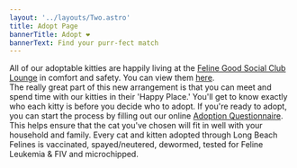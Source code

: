 ```yaml
---
layout: '../layouts/Two.astro'
title: Adopt Page
bannerTitle: Adopt ❤️
bannerText: Find your purr-fect match
---
```


<SpotlightContainer>
    <Spotlight
        imageSrc="/images/pic01.jpg"
        header="Getting Started"
    >
    All of our adoptable kitties are happily living at the <a href='https://www.felinegoodsocialclub.com/'>Feline Good Social Club Lounge</a> in comfort and safety.  You can view them <a href='https://www.canva.com/design/DAEhG7_cWcg/50e9Bo-YecCHVsqyFTykyQ/view'>here</a>.<br/> The really great part of this new arrangement is that you can meet and spend time with our kitties in their 'Happy Place.'  You'll get to know exactly who each kitty is before you decide who to adopt.
    </Spotlight>
    <Spotlight
        imageSrc="/images/pic02.jpg"
        header="Application"
    >
        If you're ready to adopt, you can start the process by filling out our online <a href='/adoption-form.html'>Adoption Questionnaire</a>. This helps ensure that the cat you've chosen will fit in well with your household and family.
    </Spotlight>
    <Spotlight
        imageSrc="/images/pic03.jpg"
        header="Details"
    >
        Every cat and kitten adopted through Long Beach Felines is vaccinated, spayed/neutered, dewormed, tested for Feline Leukemia & FIV and microchipped.
    </Spotlight>
</SpotlightContainer>
